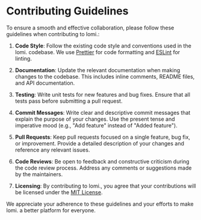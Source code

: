 # Contributing Guidelines

To ensure a smooth and effective collaboration, please follow these guidelines when contributing to lomi.:

1. **Code Style**: Follow the existing code style and conventions used in the lomi. codebase. We use [Prettier](https://prettier.io/) for code formatting and [ESLint](https://eslint.org/) for linting.

2. **Documentation**: Update the relevant documentation when making changes to the codebase. This includes inline comments, README files, and API documentation.

3. **Testing**: Write unit tests for new features and bug fixes. Ensure that all tests pass before submitting a pull request.

4. **Commit Messages**: Write clear and descriptive commit messages that explain the purpose of your changes. Use the present tense and imperative mood (e.g., "Add feature" instead of "Added feature").

5. **Pull Requests**: Keep pull requests focused on a single feature, bug fix, or improvement. Provide a detailed description of your changes and reference any relevant issues.

6. **Code Reviews**: Be open to feedback and constructive criticism during the code review process. Address any comments or suggestions made by the maintainers.

7. **Licensing**: By contributing to lomi., you agree that your contributions will be licensed under the [MIT License](https://github.com/lomiafrica/lomi/blob/main/LICENSE).

We appreciate your adherence to these guidelines and your efforts to make lomi. a better platform for everyone. 